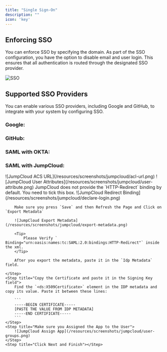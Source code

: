 ```yaml
---
title: "Single Sign-On"
description: ""
icon: 'key'
---
```



<Snippet file="enterprise-feature.mdx" />

## Enforcing SSO

You can enforce SSO by specifying the domain. As part of the SSO configuration, you have the option to disable email and user login. This ensures that all authentication is routed through the designated SSO provider.


![SSO](/resources/screenshots/sso.png)


## Supported SSO Providers

You can enable various SSO providers, including Google and GitHub, to integrate with your system by configuring SSO.

### Google:

<Steps>
    <Step title="Go to the Developer Console"></Step>
    <Step title="Create an OAuth2 App"></Step>
    <Step title="Copy the Redirect URL from the Configure Screen into the Google App"></Step>
    <Step title="Fill in the Client ID & Client Secret in Ensemble"></Step>
    <Step title="Click Finish"></Step>
</Steps>

### GitHub:

<Steps>
    <Step title="Go to the GitHub Developer Settings"></Step>
    <Step title="Create a new OAuth App"></Step>
    <Step title="Fill in the App details and click Register a new application"></Step>
    <Step title="Use the following Redirect URL from the Configure Screen"></Step>
    <Step title="Fill in the Homepage URL with the URL of your application"></Step>
    <Step title="Click Register application"></Step>
    <Step title="Copy the Client ID and Client Secret and fill them in Ensemble"></Step>
    <Step title="Click Finish"></Step>
</Steps>

### SAML with OKTA:

<Steps>
    <Step title="Go to the Okta Admin Portal and create a new app"></Step>
    <Step title="Select SAML 2.0 as the Sign-on method"></Step>
    <Step title="Fill in the App details and click Next"></Step>
    <Step title="Use the following Single Sign-On URL from the Configure Screen"></Step>
    <Step title="Fill in Audience URI (SP Entity ID) with 'Ensemble'"></Step>
    <Step title="Add the following attributes (firstName, lastName, email)"></Step>
    <Step title="Click Next and Finish"></Step>
    <Step title="Go to the Sign On tab and click on View Setup Instructions"></Step>
    <Step title="Copy the Identity Provider metadata and paste it in the Idp Metadata field"></Step>
    <Step title="Copy the Signing Certificate and paste it in the Signing Key field"></Step>
    <Step title="Click Save"></Step>
</Steps>

### SAML with JumpCloud:

<Steps>
    <Step title="Go to the JumpCloud Admin Portal and create a new app"></Step>
    <Step title="Create SAML App"></Step>
    <Step title="Copy the ACS URL from Ensemble and paste it in the ACS urls">
        ![JumpCloud ACS URL](/resources/screenshots/jumpcloud/acl-url.png)
    </Step>
    <Step title="Fill in Audience URI (SP Entity ID) with 'Ensemble'"></Step>
    <Step title="Add the following attributes (firstName, lastName, email)">
        ![JumpCloud User Attributes](/resources/screenshots/jumpcloud/user-attribute.png)
    </Step>
    <Step title="Include the HTTP-Redirect binding and export the metadata">
        JumpCloud does not provide the `HTTP-Redirect` binding by default. You need to tick this box.
        ![JumpCloud Redirect Binding](/resources/screenshots/jumpcloud/declare-login.png)

        Make sure you press `Save` and then Refresh the Page and Click on `Export Metadata`

        ![JumpCloud Export Metadata](/resources/screenshots/jumpcloud/export-metadata.png)

        <Tip>
            Please Verify ` Binding="urn:oasis:names:tc:SAML:2.0:bindings:HTTP-Redirect"` inside the xml.
        </Tip>

        After you export the metadata, paste it in the `Idp Metadata` field.

    </Step>
    <Step title="Copy the Certificate and paste it in the Signing Key field">
        Find the `<ds:X509Certificate>` element in the IDP metadata and copy its value. Paste it between these lines:

        ```
        -----BEGIN CERTIFICATE-----
        [PASTE THE VALUE FROM IDP METADATA]
        -----END CERTIFICATE-----
        ```
    </Step>
    <Step title="Make sure you Assigned the App to the User">
        ![JumpCloud Assign App](/resources/screenshots/jumpcloud/user-groups.png)
    </Step>
    <Step title="Click Next and Finish"></Step>
</Steps>
